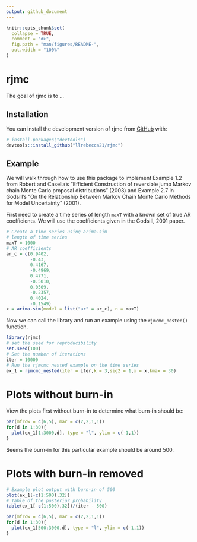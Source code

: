 ```yaml
---
output: github_document
---
```


<!-- README.md is generated from README.Rmd. Please edit that file -->

```r
knitr::opts_chunk$set(
  collapse = TRUE,
  comment = "#>",
  fig.path = "man/figures/README-",
  out.width = "100%"
)
```

# rjmc

<!-- badges: start -->
<!-- badges: end -->

The goal of rjmc is to ...

## Installation

You can install the development version of rjmc from [GitHub](https://github.com/) with:

``` r
# install.packages("devtools")
devtools::install_github("llrebecca21/rjmc")
```

## Example

We will walk through how to use this package to implement Example 1.2 from Robert and Casella's "Efficient Construction of reversible jump Markov chain Monte Carlo proposal distributions" (2003) and Example 2.7 in Godsill's "On the Relationship Between Markov Chain Monte Carlo Methods for Model Uncertainty" (2001).

First need to create a time series of length `maxT` with a known set of true AR coefficients. We will use the coefficients given in the Godsill, 2001 paper.

```r
# Create a time series using arima.sim
# length of time series
maxT = 1000
# AR coefficients
ar_c = c(0.9402,
         -0.43,
         0.4167,
         -0.4969,
         0.4771,
         -0.5010,
         0.0509,
         -0.2357,
         0.4024,
         -0.1549)
x = arima.sim(model = list("ar" = ar_c), n = maxT)
```

Now we can call the library and run an example using the `rjmcmc_nested()` function.

```r
library(rjmc)
# set the seed for reproducibility
set.seed(100)
# Set the number of iterations
iter = 10000
# Run the rjmcmc nested example on the time series
ex_1 = rjmcmc_nested(iter = iter,k = 3,sig2 = 1,x = x,kmax = 30)
```

# Plots without burn-in

View the plots first without burn-in to determine what burn-in should be:
```r
par(mfrow = c(6,5), mar = c(2,2,1,1))
for(d in 1:30){
  plot(ex_1[1:3000,d], type = "l", ylim = c(-1,1))
}

```

Seems the burn-in for this particular example should be around 500.

# Plots with burn-in removed
```r
# Example plot output with burn-in of 500
plot(ex_1[-c(1:500),32])
# Table of the posterior probability
table(ex_1[-c(1:500),32])/(iter - 500)
```

```r
par(mfrow = c(6,5), mar = c(2,2,1,1))
for(d in 1:30){
  plot(ex_1[500:3000,d], type = "l", ylim = c(-1,1))
}

```
